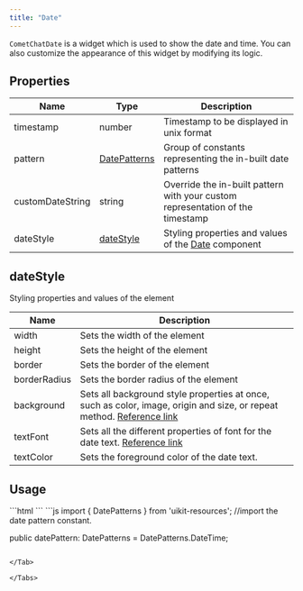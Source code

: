 ```yaml
---
title: "Date"
---
```


`CometChatDate` is a widget which is used to show the date and time. You can also customize the appearance of this widget by modifying its logic.

## Properties

| Name             | Type                                             | Description                                                                      |
| ---------------- | ------------------------------------------------ | -------------------------------------------------------------------------------- |
| timestamp        | number                                           | Timestamp to be displayed in unix format                                         |
| pattern          | [DatePatterns](/web-shared/datepatterns)    | Group of constants representing the in-built date patterns                       |
| customDateString | string                                           | Override the in-built pattern with your custom representation of the timestamp   |
| dateStyle        | [dateStyle](/ui-kit/angular/date#datestyle) | Styling properties and values of the [Date](/ui-kit/angular/date) component |

## dateStyle

Styling properties and values of the element

| Name         | Description                                                                                                                                                                          |
| ------------ | ------------------------------------------------------------------------------------------------------------------------------------------------------------------------------------ |
| width        | Sets the width of the element                                                                                                                                                        |
| height       | Sets the height of the element                                                                                                                                                       |
| border       | Sets the border of the element                                                                                                                                                       |
| borderRadius | Sets the border radius of the element                                                                                                                                                |
| background   | Sets all background style properties at once, such as color, image, origin and size, or repeat method. [Reference link](https://developer.mozilla.org/en-US/docs/Web/CSS/background) |
| textFont     | Sets all the different properties of font for the date text. [Reference link](https://developer.mozilla.org/en-US/docs/Web/CSS/font)                                                 |
| textColor    | Sets the foreground color of the date text.                                                                                                                                          |

## Usage

<Tabs>
<Tab title="HTML">
```html
<!-- make use of the element; format the timestamp to the in-built time pattern -->
<cometchat-date
[timestamp]="'1686234301'"
[pattern]="datePattern"
></cometchat-date>
```

</Tab>

<Tab title="JavaScript">
```js
import { DatePatterns } from 'uikit-resources'; //import the date pattern constant.

public datePattern: DatePatterns = DatePatterns.DateTime;
```

</Tab>

</Tabs>
